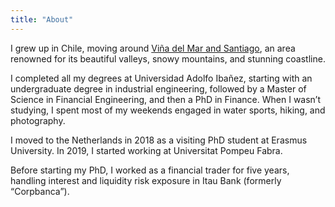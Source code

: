 ```yaml
---
title: "About"
---
```


I grew up in Chile, moving around [Viña del Mar and Santiago](https://chile.travel/en/where-to-go/macrozone/central-chile-santiago-and-valparaiso/), an area renowned for its beautiful valleys, snowy mountains, and stunning coastline.

I completed all my degrees at Universidad Adolfo Ibañez, starting with an undergraduate degree in industrial engineering, followed by a Master of Science in Financial Engineering, and then a PhD in Finance. When I wasn't studying, I spent most of my weekends engaged in water sports, hiking, and photography.

I moved to the Netherlands in 2018 as a visiting PhD student at Erasmus University. In 2019, I started working at Universitat Pompeu Fabra.

Before starting my PhD, I worked as a financial trader for five years, handling interest and liquidity risk exposure in Itau Bank (formerly "Corpbanca").
